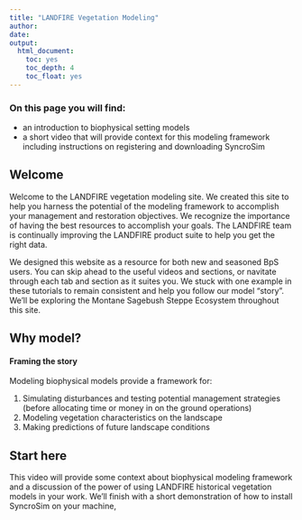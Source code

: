 ---
title: "LANDFIRE Vegetation Modeling"
author:
date: 
output:
  html_document:
    toc: yes
    toc_depth: 4
    toc_float: yes
---
### On this page you will find: 
+ an introduction to biophysical setting models
+ a short video that will provide context for this modeling framework including instructions on registering and downloading SyncroSim

## Welcome
Welcome to the LANDFIRE vegetation modeling site. We created this site to help you harness the potential of the modeling framework to accomplish your management and restoration objectives. We recognize the importance of having the best resources to accomplish your goals. The LANDFIRE team is continually improving the LANDFIRE product suite to help you get the right data.

We designed this website as a resource for both new and seasoned BpS users. You can skip ahead to the useful videos and sections, or navitate through each tab and section as it suites you. We stuck with one example in these tutorials to remain consistent and help you follow our model “story”. We’ll be exploring the Montane Sagebush Steppe Ecosystem throughout this site.


## Why model?  
#### Framing the story

Modeling biophysical models provide a framework for:  

1. Simulating disturbances and testing potential management strategies (before allocating time or money in on the ground operations) 
2. Modeling vegetation characteristics on the landscape  
3. Making predictions of future landscape conditions
<br>


## Start here
This video will provide some context about biophysical modeling framework and a discussion of the power of using LANDFIRE historical vegetation models in your work. We'll finish with a short demonstration of how to install SyncroSim on your machine, 


